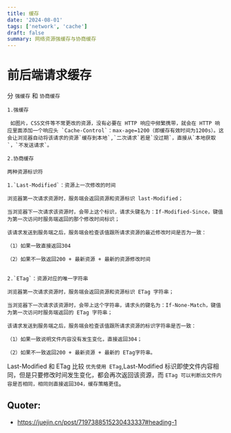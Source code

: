 ```yaml
---
title: 缓存
date: '2024-08-01'
tags: ['network', 'cache']
draft: false
summary: 网络资源强缓存与协商缓存
---
```



# 前后端请求缓存
分 `强缓存` 和  `协商缓存`

    1.强缓存

     如图片，CSS文件等不常更改的资源，没有必要在 HTTP 响应中频繁携带，就会在 HTTP 响应里面添加一个响应头 `Cache-Control`：max-age=1200（即缓存有效时间为1200s）。这会让浏览器自动将该请求的资源`缓存到本地`,`二次请求`若是`没过期`，直接从`本地获取`，`不发送请求`。

    2.协商缓存
        
    两种资源标识符
    
    1.`Last-Modified`：资源上一次修改的时间

    浏览器第一次请求资源时，服务端会返回资源和资源标识 last-Modified；

    当浏览器下一次请求该资源时，会带上这个标识，请求头键名为：If-Modified-Since，键值为第一次访问时服务端返回的那个修改时间标识；
    
    该请求发送到服务端之后，服务端会检查该值跟所请求资源的最近修改时间是否为一致：
    
    （1）如果一致直接返回304
    
    （2）如果不一致返回200 + 最新资源 + 最新的资源修改时间


    2.`ETag`：资源对应的唯一字符串

    浏览器第一次请求资源时，服务端会返回资源和资源标识 ETag 字符串；

    当浏览器下一次请求该资源时，会带上这个字符串，请求头的键名为：If-None-Match，键值为第一次访问时服务端返回的 ETag 字符串；

    该请求发送到服务端之后，服务端会检查该值跟所请求资源的标识字符串是否一致：

    （1）如果一致说明文件内容没有发生变化，直接返回304；

    （2）如果不一致返回200 + 最新资源 + 最新的 ETag字符串。


Last-Modified 和 ETag 比较 `优先使用 ETag`,Last-Modified 标识即使文件内容相同，但是只要修改时间发生变化，都会再次返回该资源，而 `ETag 可以判断出文件内容是否相同，相同则直接返回304，缓存策略更佳`。



## Quoter:
- https://juejin.cn/post/7197388515230433337#heading-1